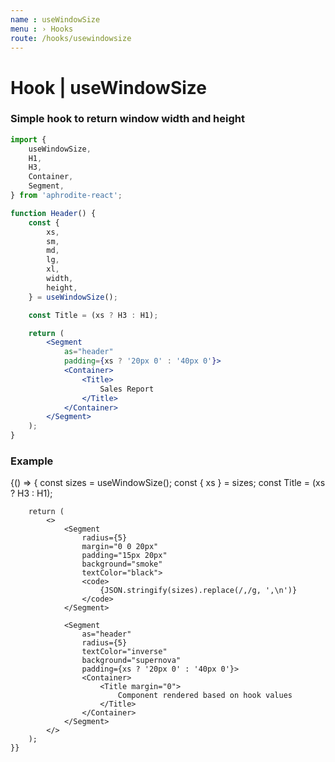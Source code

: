 ```yaml
---
name : useWindowSize
menu : › Hooks
route: /hooks/usewindowsize
---
```



# Hook | useWindowSize
### Simple hook to return window width and height

```jsx
import {
    useWindowSize,
    H1,
    H3,
    Container,
    Segment,
} from 'aphrodite-react';

function Header() {
    const {
        xs,
        sm,
        md,
        lg,
        xl,
        width,
        height,
    } = useWindowSize();

    const Title = (xs ? H3 : H1);

    return (
        <Segment
            as="header"
            padding={xs ? '20px 0' : '40px 0'}>
            <Container>
                <Title>
                    Sales Report
                </Title>
            </Container>
        </Segment>
    );
}
```


### Example

<Playground>
    {() => {
        const sizes  = useWindowSize();
        const { xs } = sizes;
        const Title  = (xs ? H3 : H1);

        return (
            <>
                <Segment
                    radius={5}
                    margin="0 0 20px"
                    padding="15px 20px"
                    background="smoke"
                    textColor="black">
                    <code>
                        {JSON.stringify(sizes).replace(/,/g, ',\n')}
                    </code>
                </Segment>

                <Segment
                    as="header"
                    radius={5}
                    textColor="inverse"
                    background="supernova"
                    padding={xs ? '20px 0' : '40px 0'}>
                    <Container>
                        <Title margin="0">
                            Component rendered based on hook values
                        </Title>
                    </Container>
                </Segment>
            </>
        );
    }}
</Playground>
